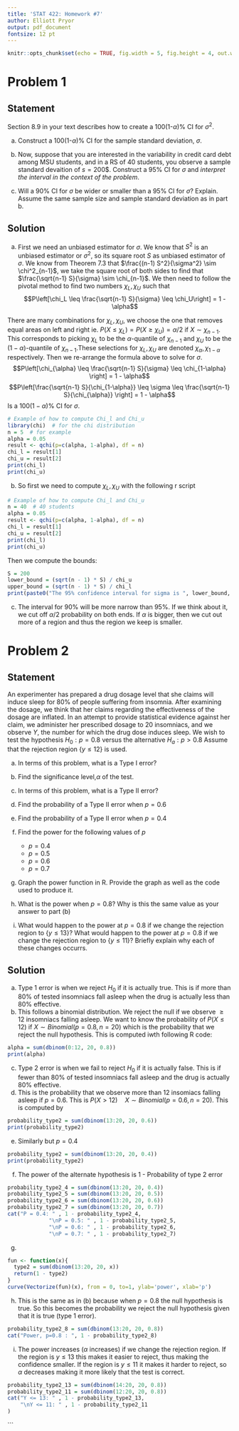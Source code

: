 ```yaml
---
title: 'STAT 422: Homework #7'
author: Elliott Pryor
output: pdf_document
fontsize: 12 pt
---
```


```r
knitr::opts_chunk$set(echo = TRUE, fig.width = 5, fig.height = 4, out.width = "0.45\\linewidth", fig.align = "center")
```


# Problem 1
## Statement
Section 8.9 in your text describes how to create a 100(1-$\alpha$)% CI for $\sigma^2$.

a. Construct a 100(1-$\alpha$)% CI for the sample standard deviation, $\sigma$. 
    
b. Now, suppose that you are interested in the variability in credit card debt among MSU students, and in a RS of 40 students, you observe a sample standard devaition of $s = 200\$$. Construct a 95% CI for $\sigma$ and _interpret the interval in the context of the problem_. 
    
c. Will a 90% CI for $\sigma$ be wider or smaller than a 95% CI for $\sigma$? Explain. Assume the same sample size and sample standard deviation as in part b.

## Solution
a. First we need an unbiased estimator for $\sigma$. 
We know that $S^2$ is an unbiased estimator or $\sigma^2$, so its square root $S$ as unbiased estimator of $\sigma$. 
We know from Theorem 7.3 that $\frac{(n-1) S^2}{\sigma^2} \sim \chi^2_{n-1}$,
we take the square root of both sides to find that $\frac{\sqrt{n-1} S}{\sigma} \sim \chi_{n-1}$. 
We then need to follow the pivotal method to find two numbers $\chi_L, \chi_U$ such that 
$$P\left[\chi_L \leq \frac{\sqrt{n-1} S}{\sigma} \leq \chi_U\right] = 1 - \alpha$$

There are many combinations for $\chi_L, \chi_U$, we choose the one that removes equal areas on left and right ie. 
$P(X \leq \chi_L) = P(X \geq \chi_U) = \alpha/2$ if $X \sim \chi_{n-1}$. 
This corresponds to picking $\chi_L$ to be the $\alpha$-quantile of $\chi_{n-1}$ and $\chi_U$ to be the $(1-\alpha)$-quantile of $\chi_{n-1}$.These selections for $\chi_L, \chi_U$ are denoted $\chi_{\alpha}, \chi_{1-\alpha}$ respectively. 
Then we re-arrange the formula above to solve for $\sigma$.
$$P\left[\chi_{\alpha} \leq \frac{\sqrt{n-1} S}{\sigma} \leq \chi_{1-\alpha} \right] = 1 - \alpha$$
$$P\left[\frac{\sqrt{n-1} S}{\chi_{1-\alpha}} \leq \sigma \leq \frac{\sqrt{n-1} S}{\chi_{\alpha}} \right] = 1 - \alpha$$
Is a $100(1-\alpha)$% CI for $\sigma$.

```r
# Example of how to compute Chi_l and Chi_u
library(chi)  # for the chi distribution
n = 5  # for example
alpha = 0.05
result <- qchi(p=c(alpha, 1-alpha), df = n)
chi_l = result[1]
chi_u = result[2]
print(chi_l)
print(chi_u)
```

b. So first we need to compute $\chi_L, \chi_U$ with the following r script

```r
# Example of how to compute Chi_l and Chi_u
n = 40  # 40 students
alpha = 0.05
result <- qchi(p=c(alpha, 1-alpha), df = n)
chi_l = result[1]
chi_u = result[2]
print(chi_l)
print(chi_u)
```

Then we compute the bounds:
```r

S = 200
lower_bound = (sqrt(n - 1) * S) / chi_u
upper_bound = (sqrt(n - 1) * S) / chi_l
print(paste0("The 95% confidence interval for sigma is ", lower_bound, " <= sigma <= ", upper_bound))
```


c. The interval for 90% will be more narrow than 95%. If we think about it, we cut off $\alpha/2$ probability on both ends. If $\alpha$ is bigger, then we cut out more of a region and thus the region we keep is smaller. 

# Problem 2
## Statement
An experimenter has prepared a drug dosage level that she claims will induce sleep for 80% of people suffering from insomnia. After examining the dosage, we think that her claims regarding the effectiveness of the dosage are inflated. In an attempt to provide statistical evidence against her claim, we administer her prescribed dosage to 20 insomniacs, and we observe $Y$, the number for which the drug dose induces sleep. We wish to test the hypothesis $H_0: p = 0.8$ versus the alternative $H_a: p > 0.8$ Assume that the rejection region $\{y \leq 12 \}$ is used.  

a. In terms of this problem, what is a Type I error? 
b. Find the significance level,$\alpha$ of the test.
c. In terms of this problem, what is a Type II error?
d. Find the probability of a Type II error when $p = 0.6$
e. Find the probability of a Type II error when $p = 0.4$
f. Find the power for the following values of $p$ 

    - $p = 0.4$
    - $p = 0.5$
    - $p = 0.6$
    - $p = 0.7$

g. Graph the power function in R. Provide the graph as well as the code used to produce it.
h. What is the power when $p = 0.8$? Why is this the same value as your answer to part (b)
i. What would happen to the power at $p=0.8$ if we change the rejection region to $\{y \leq 13\}$? What would happen to the power at $p=0.8$ if we change the rejection region to $\{y \leq 11\}$? Briefly explain why each of these changes occurrs. 

## Solution
a. Type 1 error is when we reject $H_0$ if it is actually true.
This is if more than 80% of tested insomniacs fall asleep when the drug is actually less than 80% effective.
b. This follows a binomial distribution. We reject the null if we observe $\geq 12$ insomniacs falling asleep. 
We want to know the probability of $P(X \leq 12)$ if $X \sim Binomial(p = 0.8, n = 20)$ which is the probability that we reject the null hypothesis. 
This is computed iwth following R code:
```r
alpha = sum(dbinom(0:12, 20, 0.8))
print(alpha)
```
c. Type 2 error is when we fail to reject $H_0$ if it is actually false. This is if fewer than 80% of tested insomniacs fall asleep and the drug is actually 80% effective.
d. This is the probability that we observe more than 12 insomiacs falling asleep if $p=0.6$. This is $P(X > 12) \quad X\sim Binomial(p=0.6, n = 20)$. This is computed by
```r
probability_type2 = sum(dbinom(13:20, 20, 0.6))
print(probability_type2)
```
e. Similarly but $p=0.4$
```r
probability_type2 = sum(dbinom(13:20, 20, 0.4))
print(probability_type2)
```
f. The power of the alternate hypothesis is 1 - Probability of type 2 error

```r
probability_type2_4 = sum(dbinom(13:20, 20, 0.4))
probability_type2_5 = sum(dbinom(13:20, 20, 0.5))
probability_type2_6 = sum(dbinom(13:20, 20, 0.6))
probability_type2_7 = sum(dbinom(13:20, 20, 0.7))
cat("P = 0.4: " , 1 - probability_type2_4, 
             "\nP = 0.5: " , 1 - probability_type2_5, 
             "\nP = 0.6: " , 1 - probability_type2_6, 
             "\nP = 0.7: " , 1 - probability_type2_7)
```

g.
```r
fun <- function(x){
  type2 = sum(dbinom(13:20, 20, x))
  return(1 - type2)
}
curve(Vectorize(fun)(x), from = 0, to=1, ylab='power', xlab='p')
```
h. This is the same as in (b) because when $p=0.8$ the null hypothesis is true.
So this becomes the probability we reject the null hypothesis given that it is true (type 1 error).
```r
probability_type2_8 = sum(dbinom(13:20, 20, 0.8))
cat("Power, p=0.8 : ", 1 - probability_type2_8)
```
i. The power increases ($\alpha$ increases) if we change the rejection region. If the region is $y \leq 13$ this makes it easier to reject, thus making the confidence smaller. If the region is $y \leq 11$ it makes it harder to reject, so $\alpha$ decreases making it more likely that the test is correct. 
```r
probability_type2_13 = sum(dbinom(14:20, 20, 0.8))
probability_type2_11 = sum(dbinom(12:20, 20, 0.8))
cat("Y <= 13: " , 1 - probability_type2_13,
    "\nY <= 11: " , 1 - probability_type2_11
)
```
```

